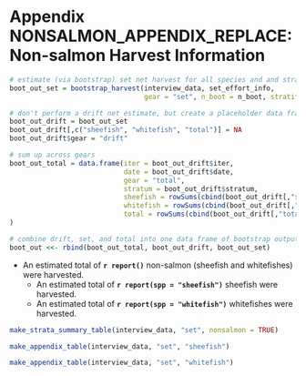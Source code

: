 \clearpage
\setcounter{figure}{0}
\setcounter{table}{0}
\renewcommand\thefigure{NONSALMON_APPENDIX_REPLACE\arabic{figure}}
\renewcommand\thetable{NONSALMON_APPENDIX_REPLACE\arabic{table}}

# Appendix NONSALMON_APPENDIX_REPLACE: Non-salmon Harvest Information {-}

```r
# estimate (via bootstrap) set net harvest for all species and and strata
boot_out_set = bootstrap_harvest(interview_data, set_effort_info,
                                 gear = "set", n_boot = n_boot, stratify_interviews = FALSE, nonsalmon = TRUE)

# don't perform a drift net estimate, but create a placeholder data frame
boot_out_drift = boot_out_set
boot_out_drift[,c("sheefish", "whitefish", "total")] = NA
boot_out_drift$gear = "drift"

# sum up across gears
boot_out_total = data.frame(iter = boot_out_drift$iter, 
                            date = boot_out_drift$date,
                            gear = "total", 
                            stratum = boot_out_drift$stratum,
                            sheefish = rowSums(cbind(boot_out_drift[,"sheefish"], boot_out_set[,"sheefish"]), na.rm = TRUE),
                            whitefish = rowSums(cbind(boot_out_drift[,"whitefish"], boot_out_set[,"whitefish"]), na.rm = TRUE),
                            total = rowSums(cbind(boot_out_drift[,"total"], boot_out_set[,"total"]), na.rm = TRUE)
)

# combine drift, set, and total into one data frame of bootstrap output
boot_out <<- rbind(boot_out_total, boot_out_drift, boot_out_set)
```

* An estimated total of **`r report()`** non-salmon (sheefish and whitefishes) were harvested.
  * An estimated total of **`r report(spp = "sheefish")`** sheefish were harvested.
  * An estimated total of **`r report(spp = "whitefish")`** whitefishes were harvested.

```r
make_strata_summary_table(interview_data, "set", nonsalmon = TRUE)
```

```r
make_appendix_table(interview_data, "set", "sheefish")
```

```r
make_appendix_table(interview_data, "set", "whitefish")
```
